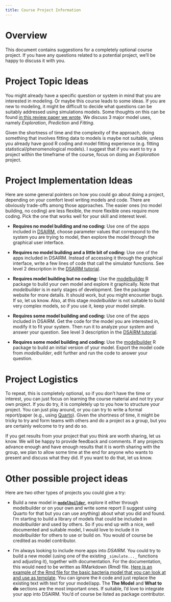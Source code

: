 ```yaml
---
title: Course Project Information 
---
```


# Overview

This document contains suggestions for a completely optional course project. If you have any questions related to a potential project, we'll be happy to discuss it with you.


# Project Topic Ideas

You might already have a specific question or system in mind that you are interested in modeling. Or maybe this course leads to some ideas. If you are new to modeling, it might be difficult to decide what questions can be suitably addressed using simulations models. Some thoughts on this can be found [in this review paper we wrote](./files/2020-handel-natrevimm.pdf). We discuss 3 major model uses, namely _Exploration_, _Prediction_ and _Fitting_.

Given the shortness of time and the complexity of the approach, doing something that involves fitting data to models is maybe not suitable, unless you already have good R coding and model fitting experience (e.g. fitting statistical/phenomenological models). I suggest that if you want to try a project within the timeframe of the course, focus on doing an _Exploration_ project.  


# Project Implementation Ideas

Here are some general pointers on how you could go about doing a project, depending on your comfort level writing models and code. There are obviously trade-offs among those approaches. The easier ones (no model building, no coding) are less flexible, the more flexible ones require more coding. Pick the one that works well for your skill and interest level.

* **Requires no model building and no coding:** Use one of the apps included in [DSAIRM](https://ahgroup.github.io/DSAIRM/), choose parameter values that correspond to the system you are trying to model, then explore the model through the graphical user interface.

* **Requires no model building and a little bit of coding:** Use one of the apps included in DSAIRM. Instead of accessing it through the graphical interface, write a few lines of code that call the simulator functions. See level 2 description in the [DSAIRM tutorial](https://ahgroup.github.io/DSAIRM/articles/DSAIRM.html). 

* **Requires model building but no coding:** Use the [modelbuilder](https://ahgroup.github.io/modelbuilder/) R package to build your own model and explore it graphically. Note that _modelbuilder_ is in early stages of development. See the package website for more details. It should work, but you might encounter bugs. If so, let us know. Also, at this stage _modelbuilder_ is not suitable to build very complex models, so if you use it, keep your model simple.

* **Requires some model building and coding:** Use one of the apps included in DSAIRM. Get the code for the model you are interested in, modify it to fit your system. Then run it to analyze your system and answer your question. See level 3 description in the [DSAIRM tutorial](https://ahgroup.github.io/DSAIRM/articles/DSAIRM.html). 

* **Requires some model building and coding:** Use the [modelbuilder](https://ahgroup.github.io/modelbuilder/) R package to build an initial version of your model. Export the model code from _modelbuilder_, edit further and run the code to answer your question. 



# Project Logistics

To repeat, this is completely optional, so if you don't have the time or interest, you can just focus on learning the course material and not try your own project. If you do try, it is completely up to you how to structure your project. You can just play around, or you can try to write a formal report/paper (e.g., using [Quarto](https://quarto.org/)). Given the shortness of time, it might be tricky to try and form teams with others and do a project as a group, but you are certainly welcome to try and do so. 

If you get results from your project that you think are worth sharing, let us know. We will be happy to provide feedback and comments. If any projects advance enough and have enough results that it is worth sharing with the group, we plan to allow some time at the end for anyone who wants to present and discuss what they did. If you want to do that, let us know.


# Other possible project ideas

Here are two other types of projects you could give a try:

* Build a new model in **[`modelbuilder`](https://ahgroup.github.io/modelbuilder/)**, explore it either through modelbuilder or on your own and write some report (I suggest using Quarto for that but you can use anything) about what you did and found. I'm starting to build a library of models that could be included in _modelbuilder_ and used by others. So if you end up with a nice, well documented and suitable model, I would love to include it in _modelbuilder_ for others to use or build on. You would of course be credited as model contributor. 

* I'm always looking to include more apps into _DSAIRM_. You could try to build a new model (using one of the existing `_simulate..._` functions and adjusting it), together with documentation. For the documentation, this would need to be written as RMarkdown (Rmd) file. [Here is an example of the Rmd file for the basic bacteria model that you can look at and use as template](https://raw.githubusercontent.com/ahgroup/DSAIRM/master/inst/appinformation/basicbacteria_documentation.Rmd). You can ignore the `R` code and just replace the existing text with text for your model/app. The __The Model__ and __What to do__ sections are the most important ones. If suitable, I'd love to integrate your app into DSAIRM. You'd of course be listed as package contributor.


